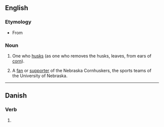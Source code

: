 ==English==

===Etymology===
* From {{suffix|husk|er}}

===Noun===
{{en-noun}}

# One who [[husk]]s (as one who removes the husks, leaves, from ears of [[corn]]).
# {{US|slang}} A [[fan]] or [[supporter]] of the Nebraska Cornhuskers, the sports teams of the University of Nebraska.

----

==Danish==

===Verb===
{{infl|da|verb form}}

# {{form of|present|huske|lang=Danish}}